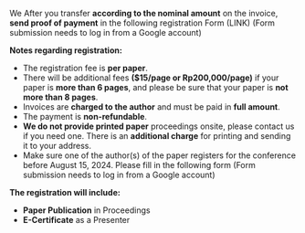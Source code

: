 We After you transfer **according to the nominal amount** on the invoice, **send proof of payment** in the following registration Form (LINK) (Form submission needs to log in from a Google account)

**Notes regarding registration:**

- The registration fee is **per paper**.
- There will be additional fees **($15/page or Rp200,000/page)** if your paper is **more than 6 pages**, and please be sure that your paper is **not more than 8 pages**.
- Invoices are **charged to the author** and must be paid in **full amount**.
- The payment is **non-refundable**.
- **We do not provide printed paper** proceedings onsite, please contact us if you need one. There is an **additional charge** for printing and sending it to your address.
- Make sure one of the author(s) of the paper registers for the conference before August 15, 2024. Please fill in the following form (Form submission needs to log in from a Google account)

**The registration will include:**

- **Paper Publication** in Proceedings
- **E-Certificate** as a Presenter
